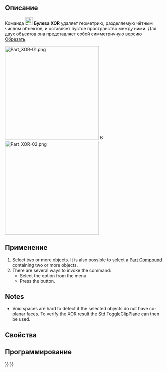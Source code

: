<languages/>

{{Docnav/ru
|[[Part_Slice/ru|Разрезать и сгруппировать]]
|[[Part_CheckGeometry/ru|Проверка геометрии]]
|[[Part_Workbench/ru|Деталь]]
|IconL=Part_Slice.svg
|IconR=Part_CheckGeometry.svg
|IconC=Workbench_Part.svg
}}

{{GuiCommand/ru
|Name=Part XOR
|Name/ru=Булева XOR
|MenuLocation=Деталь → Разделить → Булево XOR
|Workbenches=[[Part_Workbench/ru|Деталь]]
|Version=0.17
|SeeAlso=[[Part_BooleanFragments/ru|Булево разделение]], [[Part_Slice/ru|Разрезать и сгруппировать]], [[Part_Cut/ru|Обрезать]], [[Part_Boolean/ru|Булевы операции]]
}}

<span id="Description"></span>
== Описание ==

Команда [[Image:Part_XOR.svg|24px]] '''Булева XOR''' удаляет геометрию, разделяемую чётным числом объектов, и оставляет пустое пространство между ними. Для двух объектов она представляет собой симметричную версию [[Part_Cut/ru|Обрезать]].

[[Image:Part_XOR-01.png|300px]] [[Image:Button_right.svg|16px|link=]]
[[Image:Part_XOR-02.png|300px]]
{{Caption|Три пересекающихся объекта → Результирующий объект}}

<span id="Usage"></span>
== Применение ==

# Select two or more objects. It is also possible to select a [[Part_Compound|Part Compound]] containing two or more objects.
# There are several ways to invoke the command:
#* Select the {{MenuCommand|Part → Split → [[Image:Part_XOR.svg|16px]] Boolean XOR}} option from the menu.
#* Press the {{Button|[[Image:Part_XOR.svg|16px]] [[Part_XOR|Boolean XOR]]}} button.

==Notes==

* Void spaces are hard to detect if the selected objects do not have co-planar faces. To verify the XOR result the [[Std_ToggleClipPlane|Std ToggleClipPlane]] can then be used.

<span id="Properties"></span>
==Свойства==

<span id="Scripting"></span>
==Программирование==


{{Docnav/ru
|[[Part_Slice/ru|Разрезать и сгруппировать]]
|[[Part_CheckGeometry/ru|Проверка геометрии]]
|[[Part_Workbench/ru|Деталь]]
|IconL=Part_Slice.svg
|IconR=Part_CheckGeometry.svg
|IconC=Workbench_Part.svg
}}

{{Part_Tools_navi{{#translation:}}}}
{{Userdocnavi{{#translation:}}}}